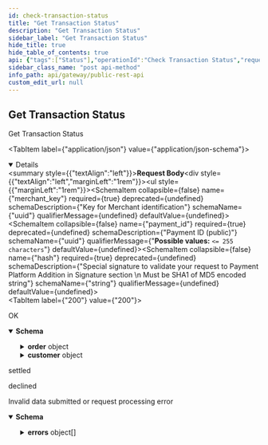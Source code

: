 ```yaml
---
id: check-transaction-status
title: "Get Transaction Status"
description: "Get Transaction Status"
sidebar_label: "Get Transaction Status"
hide_title: true
hide_table_of_contents: true
api: {"tags":["Status"],"operationId":"Check Transaction Status","requestBody":{"content":{"application/json":{"schema":{"type":"object","required":["merchant_key","payment_id","hash"],"properties":{"merchant_key":{"description":"Key for Merchant identification","type":"string","format":"uuid","example":" xxxxx-xxxxx-xxxxx"},"payment_id":{"type":"string","maxLength":255,"format":"uuid","example":"dc66cdd8-d702-11ea-9a2f-0242c0a87002","description":"Payment ID (public)"},"hash":{"type":"string","description":"Special signature to validate your request to Payment Platform Addition in Signature section \n Must be SHA1 of MD5 encoded string"}}}}}},"responses":{"200":{"description":"OK","content":{"application/json":{"schema":{"type":"object","required":["status","date","payment_id","order","customer"],"description":"the response will show if the saved card has been successfully charged or not ","properties":{"status":{"type":"string","enum":["prepare","settled","pending","3ds","redirect","decline","refund","reversal","chargeback"],"description":"Payment status","readOnly":true,"example":"settled"},"payment_id":{"type":"string","readOnly":true,"maxLenght":255,"format":"uuid","description":"Transaction ID (public)","example":"dc66cdd8-d702-11ea-9a2f-0242c0a87002"},"reason":{"type":"string","description":"Decline reason translation for unsuccessful payment. \n It displays only if the transaction is unsuccessful","readOnly":true,"example":"The operation was rejected. Please contact the site support"},"date":{"type":"strig","format":"ISO 8601","description":"Transaction date","example":"2020-08-05"},"order":{"allOf":[{"type":"object","description":"Information about an order","required":["number","amount","currency","description"],"properties":{"number":{"maxLenght":255,"type":"string","description":"Order ID","exmaple":"11A22"},"amount":{"type":"float","maxLength":255,"minimun":0,"example":22,"description":"Pay attention that amount will be exponent so if you pass `1 it will be 1.00` "},"currency":{"type":"string","maxLength":3,"format":"ISO 4217","description":"Currency code in the ISO 4217 standard (e.g. 'SAR')."},"description":{"type":"string","maxLenght":1024,"description":"Product name","example":"gift"}}}]},"customer":{"allOf":[{"type":"object","description":"Customer's information. Send an object if a payment method needs","properties":{"name":{"type":"string","format":"Latin basic [a-z A-Z]","description":"Customer's name Condition: If the parameter is NOT specified in the request, then it will be displayed on the Checkout page (if a payment method needs) - the \"Cardholder\" field"},"email":{"type":"string","format":"email","maxLength":254,"description":"Customer's email address Condition: If the parameter is NOT specified in the request, then it will be displayed on the Checkout page (if a payment method needs) - the \"E-mail\" field"}}}]}}},"examples":{"success":{"summary":"settled","value":{"payment_id":"24f7401c-fc47-11ec-8d07-0242ac120015","date":"2022-07-05 09:45:03","status":"settled","order":{"number":"f0a51dfa-fc43-11ec-8128-0242ac120004-1","amount":"3.01","currency":"SAR","description":"bloodline"},"customer":{"name":"John Doe","email":"success@gmail.com"}}},"rejected":{"summary":"declined","value":{"payment_id":"03e46e96-de42-11eb-aea7-0242ac140002","date":"2021-07-06 10:07:47","status":"decline","reason":"Declined by processing","order":{"number":"order-1234","amount":"1.00","currency":"SAR","description":"Important gift"},"customer":{"name":"John Doe","email":"test@mail.com"}}}}}}},"400":{"description":"Invalid data submitted or request processing error","content":{"application/json":{"schema":{"type":"object","properties":{"error_code":{"type":"integer"},"error_message":{"type":"string","description":"what cause the error"},"errors":{"type":"array","items":{"type":"object","properties":{"error_code":{"type":"integer"},"error_message":{"type":"string","description":"what cause the error"}}},"example":{"error_code":0,"error_message":"Request data is invalid","errors":[{"error_code":100000,"error_message":"operation: The value you selected is not a valid choice."},{"error_code":100000,"error_message":"order.amount: This value should be greater than 0."},{"error_code":100000,"error_message":"cancel_url: This value is not a valid URL."},{"error_code":100000,"error_message":"hash: Hash is not valid."}]}}}}}}}},"description":"Get Transaction Status","method":"post","path":"/api/v1/payment/status","servers":[{"url":"https://checkout.dineropay.com","description":"End point"}],"jsonRequestBodyExample":{"merchant_key":" xxxxx-xxxxx-xxxxx","payment_id":"dc66cdd8-d702-11ea-9a2f-0242c0a87002","hash":"string"},"info":{"title":"Public REST API","description":"this is a test description will be replaced later with an actual meanning","version":""},"postman":{"name":"Get Transaction Status","description":{"type":"text/plain"},"url":{"path":["api","v1","payment","status"],"host":["{{baseUrl}}"],"query":[],"variable":[]},"header":[{"key":"Content-Type","value":"application/json"},{"key":"Accept","value":"application/json"}],"method":"POST","body":{"mode":"raw","raw":"\"\"","options":{"raw":{"language":"json"}}}}}
sidebar_class_name: "post api-method"
info_path: api/gateway/public-rest-api
custom_edit_url: null
---
```



## Get Transaction Status



Get Transaction Status

<MimeTabs><TabItem label={"application/json"} value={"application/json-schema"}><details style={{}} data-collapsed={false} open={true}><summary style={{"textAlign":"left"}}><strong>Request Body</strong></summary><div style={{"textAlign":"left","marginLeft":"1rem"}}></div><ul style={{"marginLeft":"1rem"}}><SchemaItem collapsible={false} name={"merchant_key"} required={true} deprecated={undefined} schemaDescription={"Key for Merchant identification"} schemaName={"uuid"} qualifierMessage={undefined} defaultValue={undefined}></SchemaItem><SchemaItem collapsible={false} name={"payment_id"} required={true} deprecated={undefined} schemaDescription={"Payment ID (public)"} schemaName={"uuid"} qualifierMessage={"**Possible values:** `<= 255 characters`"} defaultValue={undefined}></SchemaItem><SchemaItem collapsible={false} name={"hash"} required={true} deprecated={undefined} schemaDescription={"Special signature to validate your request to Payment Platform Addition in Signature section \n Must be SHA1 of MD5 encoded string"} schemaName={"string"} qualifierMessage={undefined} defaultValue={undefined}></SchemaItem></ul></details></TabItem></MimeTabs><div><ApiTabs><TabItem label={"200"} value={"200"}><div>

OK

</div><div><MimeTabs schemaType={"response"}><TabItem label={"application/json"} value={"application/json"}><SchemaTabs><TabItem label={"Schema"} value={"Schema"}><details style={{}} data-collapsed={false} open={true}><summary style={{"textAlign":"left"}}><strong>Schema</strong></summary><div style={{"textAlign":"left","marginLeft":"1rem"}}></div><ul style={{"marginLeft":"1rem"}}><SchemaItem collapsible={false} name={"status"} required={false} deprecated={undefined} schemaDescription={"Payment status"} schemaName={"string"} qualifierMessage={"**Possible values:** [`prepare`, `settled`, `pending`, `3ds`, `redirect`, `decline`, `refund`, `reversal`, `chargeback`]"} defaultValue={undefined}></SchemaItem><SchemaItem collapsible={false} name={"payment_id"} required={false} deprecated={undefined} schemaDescription={"Transaction ID (public)"} schemaName={"uuid"} qualifierMessage={undefined} defaultValue={undefined}></SchemaItem><SchemaItem collapsible={false} name={"reason"} required={false} deprecated={undefined} schemaDescription={"Decline reason translation for unsuccessful payment. \n It displays only if the transaction is unsuccessful"} schemaName={"string"} qualifierMessage={undefined} defaultValue={undefined}></SchemaItem><SchemaItem collapsible={false} name={"date"} required={false} deprecated={undefined} schemaDescription={"Transaction date"} schemaName={"ISO 8601"} qualifierMessage={undefined} defaultValue={undefined}></SchemaItem><SchemaItem collapsible={true} className={"schemaItem"}><details style={{}}><summary style={{}}><strong>order</strong><span style={{"opacity":"0.6"}}> object</span></summary><div style={{"marginLeft":"1rem"}}><div style={{"marginTop":".5rem","marginBottom":".5rem"}}>

Information about an order

</div><SchemaItem collapsible={false} name={"number"} required={false} deprecated={undefined} schemaDescription={"Order ID"} schemaName={"string"} qualifierMessage={undefined} defaultValue={undefined}></SchemaItem><SchemaItem collapsible={false} name={"amount"} required={false} deprecated={undefined} schemaDescription={"Pay attention that amount will be exponent so if you pass `1 it will be 1.00` "} schemaName={"float"} qualifierMessage={"**Possible values:** `<= 255 characters`"} defaultValue={undefined}></SchemaItem><SchemaItem collapsible={false} name={"currency"} required={false} deprecated={undefined} schemaDescription={"Currency code in the ISO 4217 standard (e.g. 'SAR')."} schemaName={"ISO 4217"} qualifierMessage={"**Possible values:** `<= 3 characters`"} defaultValue={undefined}></SchemaItem><SchemaItem collapsible={false} name={"description"} required={false} deprecated={undefined} schemaDescription={"Product name"} schemaName={"string"} qualifierMessage={undefined} defaultValue={undefined}></SchemaItem></div></details></SchemaItem><SchemaItem collapsible={true} className={"schemaItem"}><details style={{}}><summary style={{}}><strong>customer</strong><span style={{"opacity":"0.6"}}> object</span></summary><div style={{"marginLeft":"1rem"}}><div style={{"marginTop":".5rem","marginBottom":".5rem"}}>

Customer's information. Send an object if a payment method needs

</div><SchemaItem collapsible={false} name={"name"} required={false} deprecated={undefined} schemaDescription={"Customer's name Condition: If the parameter is NOT specified in the request, then it will be displayed on the Checkout page (if a payment method needs) - the \"Cardholder\" field"} schemaName={"Latin basic [a-z A-Z]"} qualifierMessage={undefined} defaultValue={undefined}></SchemaItem><SchemaItem collapsible={false} name={"email"} required={false} deprecated={undefined} schemaDescription={"Customer's email address Condition: If the parameter is NOT specified in the request, then it will be displayed on the Checkout page (if a payment method needs) - the \"E-mail\" field"} schemaName={"email"} qualifierMessage={"**Possible values:** `<= 254 characters`"} defaultValue={undefined}></SchemaItem></div></details></SchemaItem></ul></details></TabItem><TabItem label={"Example (from schema)"} value={"Example (from schema)"}><ResponseSamples responseExample={"{\n  \"status\": \"settled\",\n  \"payment_id\": \"dc66cdd8-d702-11ea-9a2f-0242c0a87002\",\n  \"reason\": \"The operation was rejected. Please contact the site support\",\n  \"date\": \"2020-08-05\",\n  \"order\": {\n    \"number\": \"string\",\n    \"amount\": 22,\n    \"currency\": \"string\",\n    \"description\": \"gift\"\n  },\n  \"customer\": {\n    \"name\": \"string\",\n    \"email\": \"user@example.com\"\n  }\n}"} language={"json"}></ResponseSamples></TabItem><TabItem label={"Success"} value={"Success"}><p> settled</p><ResponseSamples responseExample={"{\n  \"payment_id\": \"24f7401c-fc47-11ec-8d07-0242ac120015\",\n  \"date\": \"2022-07-05 09:45:03\",\n  \"status\": \"settled\",\n  \"order\": {\n    \"number\": \"f0a51dfa-fc43-11ec-8128-0242ac120004-1\",\n    \"amount\": \"3.01\",\n    \"currency\": \"SAR\",\n    \"description\": \"bloodline\"\n  },\n  \"customer\": {\n    \"name\": \"John Doe\",\n    \"email\": \"success@gmail.com\"\n  }\n}"} language={"json"}></ResponseSamples></TabItem><TabItem label={"Rejected"} value={"Rejected"}><p> declined</p><ResponseSamples responseExample={"{\n  \"payment_id\": \"03e46e96-de42-11eb-aea7-0242ac140002\",\n  \"date\": \"2021-07-06 10:07:47\",\n  \"status\": \"decline\",\n  \"reason\": \"Declined by processing\",\n  \"order\": {\n    \"number\": \"order-1234\",\n    \"amount\": \"1.00\",\n    \"currency\": \"SAR\",\n    \"description\": \"Important gift\"\n  },\n  \"customer\": {\n    \"name\": \"John Doe\",\n    \"email\": \"test@mail.com\"\n  }\n}"} language={"json"}></ResponseSamples></TabItem></SchemaTabs></TabItem></MimeTabs></div></TabItem><TabItem label={"400"} value={"400"}><div>

Invalid data submitted or request processing error

</div><div><MimeTabs schemaType={"response"}><TabItem label={"application/json"} value={"application/json"}><SchemaTabs><TabItem label={"Schema"} value={"Schema"}><details style={{}} data-collapsed={false} open={true}><summary style={{"textAlign":"left"}}><strong>Schema</strong></summary><div style={{"textAlign":"left","marginLeft":"1rem"}}></div><ul style={{"marginLeft":"1rem"}}><SchemaItem collapsible={false} name={"error_code"} required={false} deprecated={undefined} schemaDescription={undefined} schemaName={"integer"} qualifierMessage={undefined} defaultValue={undefined}></SchemaItem><SchemaItem collapsible={false} name={"error_message"} required={false} deprecated={undefined} schemaDescription={"what cause the error"} schemaName={"string"} qualifierMessage={undefined} defaultValue={undefined}></SchemaItem><SchemaItem collapsible={true} className={"schemaItem"}><details style={{}}><summary style={{}}><strong>errors</strong><span style={{"opacity":"0.6"}}> object[]</span></summary><div style={{"marginLeft":"1rem"}}><SchemaItem collapsible={false} name={"error_code"} required={false} deprecated={undefined} schemaDescription={undefined} schemaName={"integer"} qualifierMessage={undefined} defaultValue={undefined}></SchemaItem><SchemaItem collapsible={false} name={"error_message"} required={false} deprecated={undefined} schemaDescription={"what cause the error"} schemaName={"string"} qualifierMessage={undefined} defaultValue={undefined}></SchemaItem></div></details></SchemaItem></ul></details></TabItem><TabItem label={"Example (from schema)"} value={"Example (from schema)"}><ResponseSamples responseExample={"{\n  \"error_code\": 0,\n  \"error_message\": \"string\",\n  \"errors\": {\n    \"error_code\": 0,\n    \"error_message\": \"Request data is invalid\",\n    \"errors\": [\n      {\n        \"error_code\": 100000,\n        \"error_message\": \"operation: The value you selected is not a valid choice.\"\n      },\n      {\n        \"error_code\": 100000,\n        \"error_message\": \"order.amount: This value should be greater than 0.\"\n      },\n      {\n        \"error_code\": 100000,\n        \"error_message\": \"cancel_url: This value is not a valid URL.\"\n      },\n      {\n        \"error_code\": 100000,\n        \"error_message\": \"hash: Hash is not valid.\"\n      }\n    ]\n  }\n}"} language={"json"}></ResponseSamples></TabItem></SchemaTabs></TabItem></MimeTabs></div></TabItem></ApiTabs></div>
      